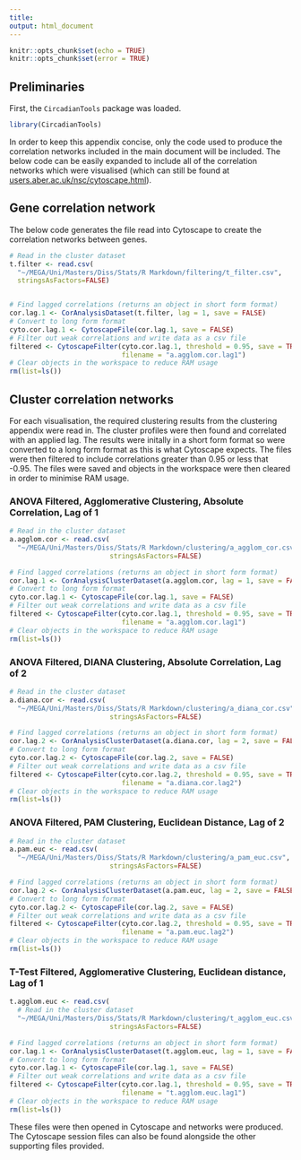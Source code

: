 ```yaml
---
title:
output: html_document
---
```


```r
knitr::opts_chunk$set(echo = TRUE)
knitr::opts_chunk$set(error = TRUE)
```

\pagenumbering{gobble}

## Preliminaries  

First, the ```CircadianTools``` package was loaded. 

```r
library(CircadianTools)
```

In order to keep this appendix concise, only the code used to produce the correlation networks included in the main document will be included. The below code can be easily expanded to include all of the correlation networks which were visualised (which can still be found at [users.aber.ac.uk/nsc/cytoscape.html](users.aber.ac.uk/nsc/cytoscape.html)).


## Gene correlation network

The below code generates the file read into Cytoscape to create the correlation networks between genes. 

```r
# Read in the cluster dataset
t.filter <- read.csv(
  "~/MEGA/Uni/Masters/Diss/Stats/R Markdown/filtering/t_filter.csv",
  stringsAsFactors=FALSE)


# Find lagged correlations (returns an object in short form format)
cor.lag.1 <- CorAnalysisDataset(t.filter, lag = 1, save = FALSE)
# Convert to long form format
cyto.cor.lag.1 <- CytoscapeFile(cor.lag.1, save = FALSE)
# Filter out weak correlations and write data as a csv file
filtered <- CytoscapeFilter(cyto.cor.lag.1, threshold = 0.95, save = TRUE,
                            filename = "a.agglom.cor.lag1")
# Clear objects in the workspace to reduce RAM usage
rm(list=ls())
```


## Cluster correlation networks

For each visualisation, the required clustering results from the clustering appendix were read in. The cluster profiles were then found and correlated with an applied lag. The results were initally in a short form format so were converted to a long form format as this is what Cytoscape expects. The files were then filtered to include correlations greater than 0.95 or less that -0.95. The files were saved and objects in the workspace were then cleared in order to minimise RAM usage. 


### ANOVA Filtered, Agglomerative Clustering, Absolute Correlation, Lag of 1

```r
# Read in the cluster dataset
a.agglom.cor <- read.csv(
  "~/MEGA/Uni/Masters/Diss/Stats/R Markdown/clustering/a_agglom_cor.csv",
                         stringsAsFactors=FALSE)

# Find lagged correlations (returns an object in short form format)
cor.lag.1 <- CorAnalysisClusterDataset(a.agglom.cor, lag = 1, save = FALSE)
# Convert to long form format
cyto.cor.lag.1 <- CytoscapeFile(cor.lag.1, save = FALSE)
# Filter out weak correlations and write data as a csv file
filtered <- CytoscapeFilter(cyto.cor.lag.1, threshold = 0.95, save = TRUE,
                            filename = "a.agglom.cor.lag1")
# Clear objects in the workspace to reduce RAM usage
rm(list=ls())
```

### ANOVA Filtered, DIANA Clustering, Absolute Correlation, Lag of 2

```r
# Read in the cluster dataset
a.diana.cor <- read.csv(
  "~/MEGA/Uni/Masters/Diss/Stats/R Markdown/clustering/a_diana_cor.csv",
                         stringsAsFactors=FALSE)

# Find lagged correlations (returns an object in short form format)
cor.lag.2 <- CorAnalysisClusterDataset(a.diana.cor, lag = 2, save = FALSE)
# Convert to long form format
cyto.cor.lag.2 <- CytoscapeFile(cor.lag.2, save = FALSE)
# Filter out weak correlations and write data as a csv file
filtered <- CytoscapeFilter(cyto.cor.lag.2, threshold = 0.95, save = TRUE,
                            filename = "a.diana.cor.lag2")
# Clear objects in the workspace to reduce RAM usage
rm(list=ls())
```


### ANOVA Filtered, PAM Clustering, Euclidean Distance, Lag of 2

```r
# Read in the cluster dataset
a.pam.euc <- read.csv(
  "~/MEGA/Uni/Masters/Diss/Stats/R Markdown/clustering/a_pam_euc.csv",
                         stringsAsFactors=FALSE)

# Find lagged correlations (returns an object in short form format)
cor.lag.2 <- CorAnalysisClusterDataset(a.pam.euc, lag = 2, save = FALSE)
# Convert to long form format
cyto.cor.lag.2 <- CytoscapeFile(cor.lag.2, save = FALSE)
# Filter out weak correlations and write data as a csv file
filtered <- CytoscapeFilter(cyto.cor.lag.2, threshold = 0.95, save = TRUE,
                            filename = "a.pam.euc.lag2")
# Clear objects in the workspace to reduce RAM usage
rm(list=ls())
```

### T-Test Filtered, Agglomerative Clustering, Euclidean distance, Lag of 1


```r
t.agglom.euc <- read.csv(
  # Read in the cluster dataset
  "~/MEGA/Uni/Masters/Diss/Stats/R Markdown/clustering/t_agglom_euc.csv",
                         stringsAsFactors=FALSE)

# Find lagged correlations (returns an object in short form format)
cor.lag.1 <- CorAnalysisClusterDataset(t.agglom.euc, lag = 1, save = FALSE)
# Convert to long form format
cyto.cor.lag.1 <- CytoscapeFile(cor.lag.1, save = FALSE)
# Filter out weak correlations and write data as a csv file
filtered <- CytoscapeFilter(cyto.cor.lag.1, threshold = 0.95, save = TRUE,
                            filename = "t.agglom.euc.lag1")
# Clear objects in the workspace to reduce RAM usage
rm(list=ls())
```

These files were then opened in Cytoscape and networks were produced. The Cytoscape session files can also be found alongside the other supporting files provided. 
